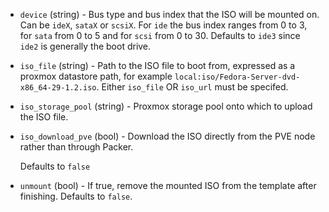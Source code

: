 <!-- Code generated from the comments of the additionalISOsConfig struct in builder/proxmox/common/config.go; DO NOT EDIT MANUALLY -->

- `device` (string) - Bus type and bus index that the ISO will be mounted on. Can be `ideX`,
  `sataX` or `scsiX`.
  For `ide` the bus index ranges from 0 to 3, for `sata` from 0 to 5 and for
  `scsi` from 0 to 30.
  Defaults to `ide3` since `ide2` is generally the boot drive.

- `iso_file` (string) - Path to the ISO file to boot from, expressed as a
  proxmox datastore path, for example
  `local:iso/Fedora-Server-dvd-x86_64-29-1.2.iso`.
  Either `iso_file` OR `iso_url` must be specifed.

- `iso_storage_pool` (string) - Proxmox storage pool onto which to upload
  the ISO file.

- `iso_download_pve` (bool) - Download the ISO directly from the PVE node rather than through Packer.
  
  Defaults to `false`

- `unmount` (bool) - If true, remove the mounted ISO from the template after finishing. Defaults to `false`.

<!-- End of code generated from the comments of the additionalISOsConfig struct in builder/proxmox/common/config.go; -->
